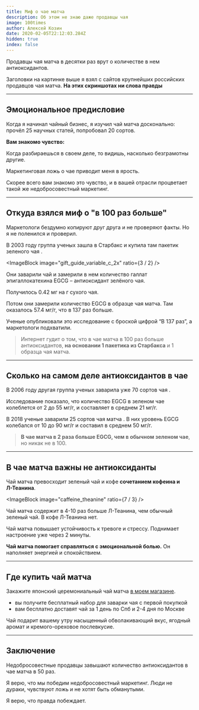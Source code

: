 ```yaml
---
title: Миф о чае матча
description: Об этом не знаю даже продавцы чая
image: 100times
author: Алексей Козин
date: 2020-02-05T22:12:03.284Z
hidden: true
index: false
---
```



Продавцы чая матча в десятки раз врут о количестве в нем антиоксидантов.

Заголовки на картинке выше я взял с сайтов крупнейших российских продавцов чая матча. **На этих скриншотах ни слова правды**

---

## Эмоциональное предисловие

Когда я начинал чайный бизнес, я изучил чай матча досконально: прочёл 25 научных статей, попробовал 20 сортов.

**Вам знакомо чувство:**

Когда разбираешься в своем деле, то видишь, насколько безграмотны другие.

Маркетинговая ложь о чае приводит меня в ярость.

Скорее всего вам знакомо это чувство, и в вашей отрасли процветает такой же недобросовестный маркетинг.

---

## Откуда взялся миф о "в 100 раз больше"

Маркетологи бездумно копируют друг друга и не проверяют факты. Но я не поленился и проверил.

В 2003 году группа ученых зашла в Старбакс и купила там пакетик зеленого чая <CounterLnk href="https://www.sciencedirect.com/science/article/abs/pii/S0021967303011336"/>.

<ImageBlock image="gift_guide_variable_c_2x" ratio={3 / 2} />

Они заварили чай и замерили в нем количество галлат эпигаллокатехина EGCG – антиоксидант зелёного чая.

Получилось 0.42 мг на г сухого чая.

Потом они замерили количество EGCG в образце чая матча. Там оказалось 57.4 мг/г, что в 137 раз больше.

Ученые опубликовали это исследование с броской цифрой “В 137 раз”, а маркетологи подхватили.

> Интернет гудит о том, что в чае матча в 100 раз больше антиоксидантов, **на основании 1 пакетика из Старбакса** и 1 образца чая матча.

---

## Сколько на самом деле антиоксидантов в чае

В 2006 году другая группа ученых заварила уже 70 сортов чая <CounterLnk href="https://www.semanticscholar.org/paper/HPLC-analysis-of-catechins%2C-theaflavins%2C-and-in-and-Friedman-Levin/6208e0617e0282e561aba4c6ae2d30f7b0653f58"/>.

Исследование показало, что количество EGCG в зеленом чае колеблется от 2 до 55 мг/г, и составляет в среднем 21 мг/г.

В 2018 ученые заварили 25 сортов чая матча <CounterLnk href="https://www.jstage.jst.go.jp/article/jarq/52/2/52_143/_article/-char/ja/"/>. В них уровень EGCG колебался от 10 до 90 мг/г и составил в среднем 50 мг/г.

> **В чае матча в 2 раза больше EGCG, чем в обычном зеленом чае**, но никак не в 100.

---

## В чае матча важны не антиоксиданты

Чай матча превосходит зеленый чай и кофе **сочетанием кофеина и <span style="white-space: nowrap;">Л-Теанина</span>**.

<ImageBlock image="caffeine_theanine" ratio={7 / 3} />

Чай матча содержит в 4-10 раз больше Л-Теанина, чем обычный зеленый чай. В кофе <span style="white-space: nowrap;">Л-Теанина</span> нет.

Чай матча повышает устойчивость к тревоге и стрессу. Поднимает настроение уже через 2 минуты.

**Чай матча помогает справляться с эмоциональной болью.** Он наполняет энергией и спокойствием.

---

<ImageBlock image="gift_matcha_tea_box_from_top_ex" ratio={1} />

## Где купить чай матча

Закажите японский церемониальный чай матча [в моем магазине](/).

- вы получите бесплатный набор для заварки чая с первой покупкой
- вам бесплатно доставят чай за 1 день по Спб и 2-4 дня по Москве

Чай подарит вашему утру насыщенный обволакивающий вкус, ягодный аромат и кремого-ореховое послевкусие.

---

## Заключение

Недобросовестные продавцы завышают количество антиоксидантов в чае матча в 50 раз.

Я верю, что мы победим недобросовестный маркетинг. Люди не дураки, чувствуют ложь и не хотят быть обманутыми.

Я верю, что правда побеждает.
